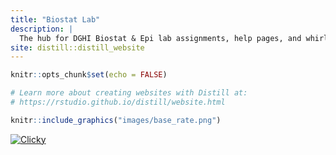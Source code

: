```yaml
---
title: "Biostat Lab"
description: |
  The hub for DGHI Biostat & Epi lab assignments, help pages, and whirly gigs
site: distill::distill_website
---
```


```r
knitr::opts_chunk$set(echo = FALSE)

# Learn more about creating websites with Distill at:
# https://rstudio.github.io/distill/website.html

```

```r
knitr::include_graphics("images/base_rate.png")

```


<a title="Real Time Web Analytics" href="http://clicky.com/101331126"><img alt="Clicky" src="//static.getclicky.com/media/links/badge.gif" border="0" /></a>
<script async src="//static.getclicky.com/101331126.js"></script>
<noscript><p><img alt="Clicky" width="1" height="1" src="//in.getclicky.com/101331126ns.gif" /></p></noscript>


